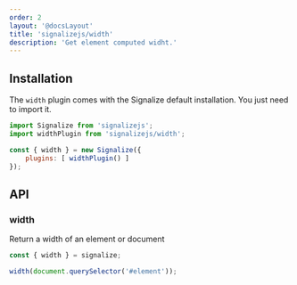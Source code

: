 ```yaml
---
order: 2
layout: '@docsLayout'
title: 'signalizejs/width'
description: 'Get element computed widht.'
---
```


## Installation
The `width` plugin comes with the Signalize default installation. You just need to import it.

```js
import Signalize from 'signalizejs';
import widthPlugin from 'signalizejs/width';

const { width } = new Signalize({
	plugins: [ widthPlugin() ]
});
```

## API

### width
Return a width of an element or document

```js
const { width } = signalize;

width(document.querySelector('#element'));
```
